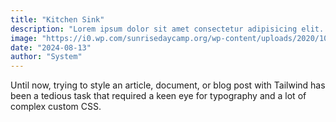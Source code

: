 ```yaml
---
title: "Kitchen Sink"
description: "Lorem ipsum dolor sit amet consectetur adipisicing elit. Harum, ex!"
image: "https://i0.wp.com/sunrisedaycamp.org/wp-content/uploads/2020/10/placeholder.png?ssl=1"
date: "2024-08-13"
author: "System"
---
```


<p className="lead">
  Until now, trying to style an article, document, or blog post with Tailwind has been a tedious
  task that required a keen eye for typography and a lot of complex custom CSS.
</p>
